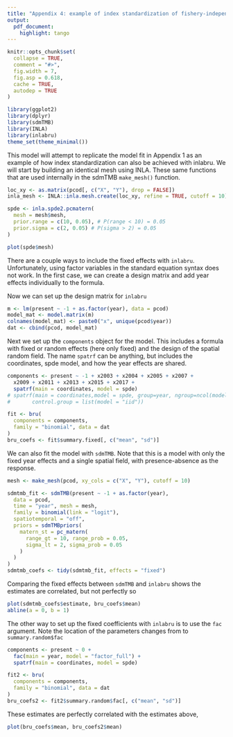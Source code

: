 ```yaml
---
title: "Appendix 4: example of index standardization of fishery-independent survey data with inlabru"
output:
  pdf_document:
    highlight: tango
---
```


```r
knitr::opts_chunk$set(
  collapse = TRUE,
  comment = "#>",
  fig.width = 7,
  fig.asp = 0.618,
  cache = TRUE,
  autodep = TRUE
)
```


```r
library(ggplot2)
library(dplyr)
library(sdmTMB)
library(INLA)
library(inlabru)
theme_set(theme_minimal())
```

This model will attempt to replicate the model fit in Appendix 1 as an example of how index standardization can also be achieved with inlabru.
We will start by building an identical mesh using INLA.
These same functions that are used internally in the sdmTMB `make_mesh()` function. 

```r
loc_xy <- as.matrix(pcod[, c("X", "Y"), drop = FALSE])
inla_mesh <- INLA::inla.mesh.create(loc_xy, refine = TRUE, cutoff = 10)

spde <- inla.spde2.pcmatern(
  mesh = mesh$mesh,
  prior.range = c(10, 0.05), # P(range < 10) = 0.05
  prior.sigma = c(2, 0.05) # P(sigma > 2) = 0.05
) 
```

```r
plot(spde$mesh)
```

There are a couple ways to include the fixed effects with `inlabru`. Unfortunately, using factor variables in the standard equation syntax does not work. In the first case, we can create a design matrix and add year effects individually to the formula.

Now we can set up the design matrix for `inlabru`  

```r
m <- lm(present ~ -1 + as.factor(year), data = pcod)
model_mat <- model.matrix(m)
colnames(model_mat) <- paste0("x", unique(pcod$year))
dat <- cbind(pcod, model_mat)
```

Next we set up the `components` object for the model. This includes a formula with fixed or random effects (here only fixed) and the design of the spatial random field. The name `spatrf` can be anything, but includes the coordinates, spde model, and how the year effects are shared. 

```r
components <- present ~ -1 + x2003 + x2004 + x2005 + x2007 +
  x2009 + x2011 + x2013 + x2015 + x2017 +
  spatrf(main = coordinates, model = spde)
# spatrf(main = coordinates,model = spde, group=year, ngroup=ncol(model_mat),
#       control.group = list(model = "iid"))

fit <- bru(
  components = components,
  family = "binomial", data = dat
)
bru_coefs <- fit$summary.fixed[, c("mean", "sd")]
```

We can also fit the model with `sdmTMB`. Note that this is a model with only the fixed year effects and a single spatial field, with presence-absence as the response.  

```r
mesh <- make_mesh(pcod, xy_cols = c("X", "Y"), cutoff = 10)

sdmtmb_fit <- sdmTMB(present ~ -1 + as.factor(year),
  data = pcod,
  time = "year", mesh = mesh,
  family = binomial(link = "logit"),
  spatiotemporal = "off",
  priors = sdmTMBpriors(
    matern_st = pc_matern(
      range_gt = 10, range_prob = 0.05,
      sigma_lt = 2, sigma_prob = 0.05
    )
  )
)
sdmtmb_coefs <- tidy(sdmtmb_fit, effects = "fixed")
```

Comparing the fixed effects between `sdmTMB` and `inlabru` shows the estimates are correlated, but not perfectly so  

```r
plot(sdmtmb_coefs$estimate, bru_coefs$mean)
abline(a = 0, b = 1)
```

The other way to set up the fixed coefficients with `inlabru` is to use the `fac` argument. Note the location of the parameters changes from to `summary.random$fac`

```r
components <- present ~ 0 +
  fac(main = year, model = "factor_full") +
  spatrf(main = coordinates, model = spde)

fit2 <- bru(
  components = components,
  family = "binomial", data = dat
)
bru_coefs2 <- fit2$summary.random$fac[, c("mean", "sd")]
```

These estimates are perfectly correlated with the estimates above,

```r
plot(bru_coefs$mean, bru_coefs2$mean)
```
